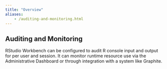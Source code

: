 ```yaml
---
title: "Overview"
aliases:
	- /auditing-and-monitoring.html
---
```


## Auditing and Monitoring {.pro-header}

RStudio Workbench can be configured to audit R console input and output for per user and session.  It can monitor runtime resource use via the Administrative Dashboard or through integration with a system like Graphite.
